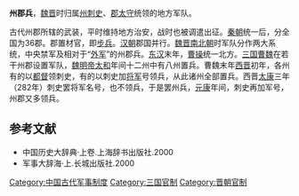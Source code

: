 '''州郡兵'''，[[魏晋|魏晋]]时归属[[州|州]][[刺史|刺史]]、[[郡|郡]][[太守|太守]]统领的地方军队。

古代州郡所辖的武装，平时维持地方治安，战时也被调遣出征。[[秦朝|秦朝]]统一后，分全国为36郡。郡置材官，即[[步兵|步兵]]。[[汉朝|汉朝]]郡国并行。[[魏晋南北朝|魏晋南北朝]]时军队分作两大系统，中央禁军及相对于“[[外军|外军]]”的州郡兵。[[东汉|东汉]]末年，[[曹操|曹操]]统一北方。[[三国|三国]][[曹魏|曹魏]]在若干州郡设置军队，[[魏明帝|魏明帝]][[太和|太和]]年间十二州中有八州置兵。曹魏末年[[西晋|西晋]]初年，各州有的以[[都督|都督]]领刺史，有的以刺史加[[将军|将军]]号领兵，从此诸州全部置兵。西晋[[太康|太康]]三年（282年）刺史罢将军名号，也不领兵，于是罢州兵，[[元康_(西晋)|元康]]年间，刺史再加军号，州郡又多领兵。

== 参考文献 ==
{{reflist}}
* 中国历史大辞典·上卷.上海辞书出版社.2000
* 军事大辞海·上.长城出版社.2000

{{DEFAULTSORT:Z}}
[[Category:中国古代军事制度|Category:中国古代军事制度]]
[[Category:三国官制|Category:三国官制]]
[[Category:晋朝官制|Category:晋朝官制]]